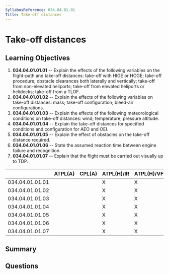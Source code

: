 ```yaml
---
SyllabusReference: 034.04.01.01
Title: Take-off distances
---
```


# Take-off distances

## Learning Objectives

1.  **034.04.01.01.01** -- Explain the effects of the following variables on the
    flight-path and take-off distances: take-off with HIGE or HOGE; take-off
    procedure; obstacle clearances both laterally and vertically; take-off from
    non-elevated heliports; take-off from elevated heliports or helidecks;
    take-off from a TLOF.
2.  **034.04.01.01.02** -- Explain the effects of the following variables on
    take-off distances: mass; take-off configuration; bleed-air configurations.
3.  **034.04.01.01.03** -- Explain the effects of the following meteorological
    conditions on take-off distances: wind; temperature; pressure altitude.
4.  **034.04.01.01.04** -- Explain the take-off distances for specified
    conditions and configuration for AEO and OEI.
5.  **034.04.01.01.05** -- Explain the effect of obstacles on the take-off
    distance required.
6.  **034.04.01.01.06** -- State the assumed reaction time between engine failure
    and recognition.
7.  **034.04.01.01.07** -- Explain that the flight must be carried out visually
    up to TDP.

|                 | ATPL(A) | CPL(A) | ATPL(H)/IR | ATPL(H)/VFR | CPL(H) | IR | CBIR(A) |
| --------------- | ------- | ------ | ---------- | ----------- | ------ | -- | ------- |
| 034.04.01.01.01 |         |        | X          | X           |        |    |         |
| 034.04.01.01.02 |         |        | X          | X           |        |    |         |
| 034.04.01.01.03 |         |        | X          | X           |        |    |         |
| 034.04.01.01.04 |         |        | X          | X           |        |    |         |
| 034.04.01.01.05 |         |        | X          | X           |        |    |         |
| 034.04.01.01.06 |         |        | X          | X           |        |    |         |
| 034.04.01.01.07 |         |        | X          | X           |        |    |         |

## Summary

## Questions
